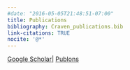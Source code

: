 ```yaml
---
#date: "2016-05-05T21:48:51-07:00"
title: Publications
bibliography: Craven_publications.bib
link-citations: TRUE
nocite: '@*'
---
```

[Google Scholar](https://scholar.google.com/citations?user=rz2vROgAAAAJ&hl=en&authuser=1)|
[Publons](https://publons.com/researcher/313540/dylan-craven/)
  